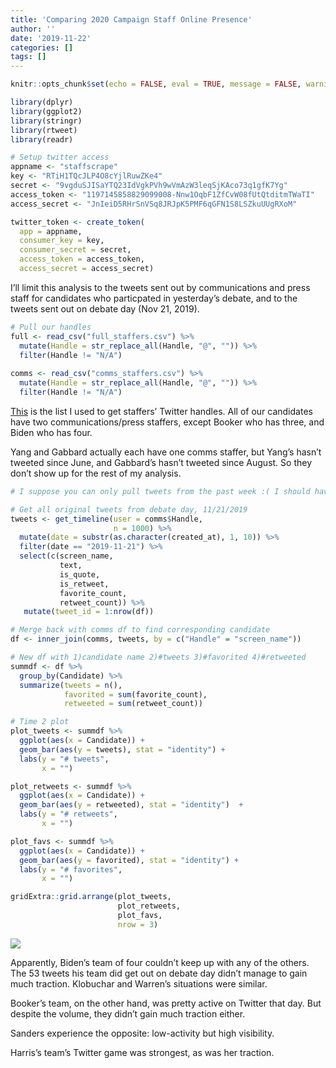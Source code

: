 ```yaml
---
title: 'Comparing 2020 Campaign Staff Online Presence'
author: ''
date: '2019-11-22'
categories: []
tags: []
---
```


```r
knitr::opts_chunk$set(echo = FALSE, eval = TRUE, message = FALSE, warning = FALSE)

library(dplyr)
library(ggplot2)
library(stringr)
library(rtweet)
library(readr)
```

```r
# Setup twitter access
appname <- "staffscrape"
key <- "RTiH1TQcJLP4O8cYjlRuwZKe4"
secret <- "9vgduSJISaYTQ23IdVgkPVh9wVmAzW3leqSjKAco73q1gfK7Yg"
access_token <- "1197145858829099008-Nnw1OqbF1ZfCvW08fUtQtditmTWaTI"
access_secret <- "JnIeiD5RHrSnVSq8JRJpK5PMF6qGFN1S8LSZkuUUgRXoM"

twitter_token <- create_token(
  app = appname,
  consumer_key = key,
  consumer_secret = secret,
  access_token = access_token,
  access_secret = access_secret)
```

I'll limit this analysis to the tweets sent out by communications and press staff for candidates who particpated in yesterday's debate, and to the tweets sent out on debate day (Nov 21, 2019).

```r
# Pull our handles
full <- read_csv("full_staffers.csv") %>%
  mutate(Handle = str_replace_all(Handle, "@", "")) %>%
  filter(Handle != "N/A")
         
comms <- read_csv("comms_staffers.csv") %>%
  mutate(Handle = str_replace_all(Handle, "@", "")) %>%
  filter(Handle != "N/A")
```

[This](https://ballotpedia.org/Presidential_election_key_staffers,_2020) is the list I used to get staffers' Twitter handles. All of our candidates have two communications/press staffers, except Booker who has three, and Biden who has four. 

Yang and Gabbard actually each have one comms staffer, but Yang's hasn't tweeted since June, and Gabbard's hasn't tweeted since August. So they don't show up for the rest of my analysis.

```r
# I suppose you can only pull tweets from the past week :( I should have cached this chunk, and/or saved the df. I saved the image from the last time I ran this. So that's all I can use, for now. But below is how I made it:

# Get all original tweets from debate day, 11/21/2019
tweets <- get_timeline(user = comms$Handle, 
                       n = 1000) %>%
  mutate(date = substr(as.character(created_at), 1, 10)) %>%
  filter(date == "2019-11-21") %>%
  select(c(screen_name, 
           text, 
           is_quote, 
           is_retweet,
           favorite_count,
           retweet_count)) %>%
   mutate(tweet_id = 1:nrow(df)) 

# Merge back with comms df to find corresponding candidate
df <- inner_join(comms, tweets, by = c("Handle" = "screen_name"))

# New df with 1)candidate name 2)#tweets 3)#favorited 4)#retweeted
summdf <- df %>% 
  group_by(Candidate) %>%
  summarize(tweets = n(),
            favorited = sum(favorite_count),
            retweeted = sum(retweet_count))

# Time 2 plot
plot_tweets <- summdf %>% 
  ggplot(aes(x = Candidate)) +
  geom_bar(aes(y = tweets), stat = "identity") +
  labs(y = "# tweets",
       x = "")

plot_retweets <- summdf %>%
  ggplot(aes(x = Candidate)) +
  geom_bar(aes(y = retweeted), stat = "identity")  + 
  labs(y = "# retweets",
       x = "")

plot_favs <- summdf %>%
  ggplot(aes(x = Candidate)) +
  geom_bar(aes(y = favorited), stat = "identity") + 
  labs(y = "# favorites",
       x = "")

gridExtra::grid.arrange(plot_tweets, 
                        plot_retweets,
                        plot_favs,
                        nrow = 3)

```

![](https://i.imgur.com/Cwdd2Tn.png)


Apparently, Biden's team of four couldn't keep up with any of the others. The 53 tweets his team did get out on debate day didn't manage to gain much traction. Klobuchar and Warren's situations were similar.

Booker's team, on the other hand, was pretty active on Twitter that day. But despite the volume, they didn't gain much traction either. 

Sanders experience the opposite: low-activity but high visibility.

Harris's team's Twitter game was strongest, as was her traction. 

